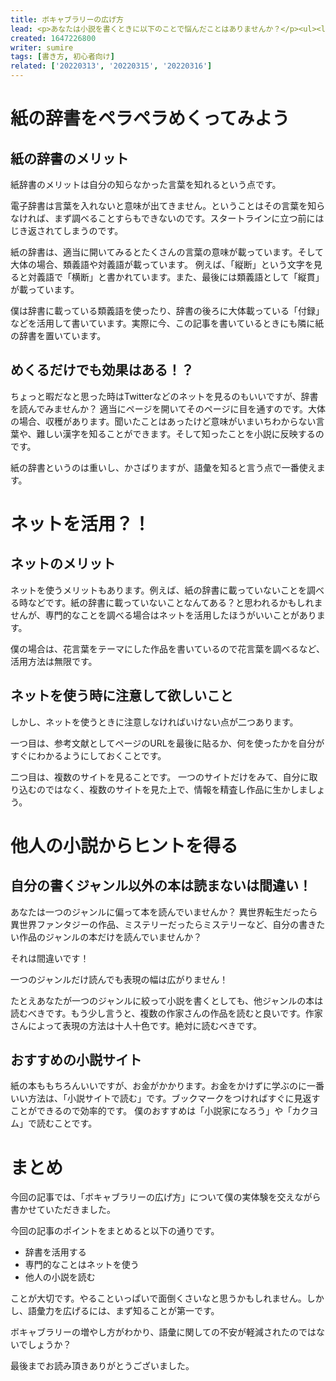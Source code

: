 ```yaml
---
title: ボキャブラリーの広げ方
lead: <p>あなたは小説を書くときに以下のことで悩んだことはありませんか？</p><ul><li>表現がわからない</li><li>さっきもこの言葉使ったな</li></ul><p>僕も小説を書いている中で悩むことがあります。今回の記事ではボキャブラリーの増やし方を紹介します。ボキャブラリーの数が増えると文章がくどくなくなったり、作品の質を上げることができます。<br />表現の仕方などのご参考になれば幸いです。</p>
created: 1647226800
writer: sumire
tags: [書き方, 初心者向け]
related: ['20220313', '20220315', '20220316']
---
```


# 紙の辞書をペラペラめくってみよう

## 紙の辞書のメリット

紙辞書のメリットは自分の知らなかった言葉を知れるという点です。

電子辞書は言葉を入れないと意味が出てきません。ということはその言葉を知らなければ、まず調べることすらもできないのです。スタートラインに立つ前にはじき返されてしまうのです。

紙の辞書は、適当に開いてみるとたくさんの言葉の意味が載っています。そして大体の場合、類義語や対義語が載っています。
例えば、「縦断」という文字を見ると対義語で「横断」と書かれています。また、最後には類義語として「縦貫」が載っています。

<amp-img src="20220314-1.jpg" alt="辞書" width="700px" height="526px" layout="responsive" />

僕は辞書に載っている類義語を使ったり、辞書の後ろに大体載っている「付録」などを活用して書いています。実際に今、この記事を書いているときにも隣に紙の辞書を置いています。

## めくるだけでも効果はある！？

ちょっと暇だなと思った時はTwitterなどのネットを見るのもいいですが、辞書を読んでみませんか？
適当にページを開いてそのページに目を通すのです。大体の場合、収穫があります。聞いたことはあったけど意味がいまいちわからない言葉や、難しい漢字を知ることができます。そして知ったことを小説に反映するのです。

紙の辞書というのは重いし、かさばりますが、語彙を知ると言う点で一番使えます。

# ネットを活用？！

## ネットのメリット

ネットを使うメリットもあります。例えば、紙の辞書に載っていないことを調べる時などです。紙の辞書に載っていないことなんてある？と思われるかもしれませんが、専門的なことを調べる場合はネットを活用したほうがいいことがあります。

僕の場合は、花言葉をテーマにした作品を書いているので花言葉を調べるなど、活用方法は無限です。

## ネットを使う時に注意して欲しいこと

しかし、ネットを使うときに注意しなければいけない点が二つあります。

一つ目は、参考文献としてページのURLを最後に貼るか、何を使ったかを自分がすぐにわかるようにしておくことです。

二つ目は、複数のサイトを見ることです。
一つのサイトだけをみて、自分に取り込むのではなく、複数のサイトを見た上で、情報を精査し作品に生かしましょう。

# 他人の小説からヒントを得る

## 自分の書くジャンル以外の本は読まないは間違い！

あなたは一つのジャンルに偏って本を読んでいませんか？
異世界転生だったら異世界ファンタジーの作品、ミステリーだったらミステリーなど、自分の書きたい作品のジャンルの本だけを読んでいませんか？

それは間違いです！

一つのジャンルだけ読んでも表現の幅は広がりません！

たとえあなたが一つのジャンルに絞って小説を書くとしても、他ジャンルの本は読むべきです。もう少し言うと、複数の作家さんの作品を読むと良いです。作家さんによって表現の方法は十人十色です。絶対に読むべきです。

## おすすめの小説サイト

紙の本ももちろんいいですが、お金がかかります。お金をかけずに学ぶのに一番いい方法は、「小説サイトで読む」です。ブックマークをつければすぐに見返すことができるので効率的です。
僕のおすすめは「小説家になろう」や「カクヨム」で読むことです。

# まとめ

今回の記事では、「ボキャブラリーの広げ方」について僕の実体験を交えながら書かせていただきました。

今回の記事のポイントをまとめると以下の通りです。

- 辞書を活用する
- 専門的なことはネットを使う
- 他人の小説を読む

ことが大切です。やることいっぱいで面倒くさいなと思うかもしれません。しかし、語彙力を広げるには、まず知ることが第一です。

ボキャブラリーの増やし方がわかり、語彙に関しての不安が軽減されたのではないでしょうか？

最後までお読み頂きありがとうございました。